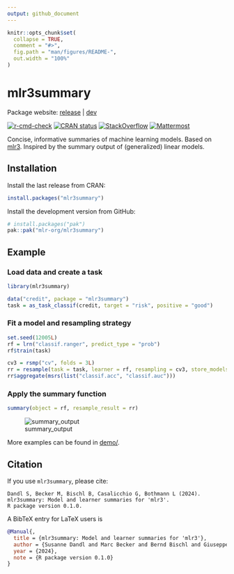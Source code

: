```yaml
---
output: github_document
---
```


<!-- README.md is generated from README.Rmd. Please edit that file -->

```r
knitr::opts_chunk$set(
  collapse = TRUE,
  comment = "#>",
  fig.path = "man/figures/README-",
  out.width = "100%"
)
```

# mlr3summary

Package website: [release](https://mlr3summary.mlr-org.com/) \| [dev](https://mlr3summary.mlr-org.com/dev/)

<!-- badges: start -->
[![r-cmd-check](https://github.com/mlr-org/mlr3summary/actions/workflows/r-cmd-check.yml/badge.svg)](https://github.com/mlr-org/mlr3summary/actions/workflows/r-cmd-check.yml)
[![CRAN status](https://www.r-pkg.org/badges/version/mlr3summary)](https://CRAN.R-project.org/package=mlr3summary)
[![StackOverflow](https://img.shields.io/badge/stackoverflow-mlr3-orange.svg)](https://stackoverflow.com/questions/tagged/mlr3)
[![Mattermost](https://img.shields.io/badge/chat-mattermost-orange.svg)](https://lmmisld-lmu-stats-slds.srv.mwn.de/mlr_invite/)
<!-- badges: end -->

Concise, informative summaries of machine learning models.
Based on [mlr3](https://github.com/mlr-org/mlr3).
Inspired by the summary output of (generalized) linear models.

## Installation

Install the last release from CRAN:

```r
install.packages("mlr3summary")
```

Install the development version from GitHub:

```r
# install.packages("pak")
pak::pak("mlr-org/mlr3summary")
```

## Example

### Load data and create a task

```r
library(mlr3summary)

data("credit", package = "mlr3summary")
task = as_task_classif(credit, target = "risk", positive = "good")
```

### Fit a model and resampling strategy

```r
set.seed(12005L)
rf = lrn("classif.ranger", predict_type = "prob")
rf$train(task)

cv3 = rsmp("cv", folds = 3L)
rr = resample(task = task, learner = rf, resampling = cv3, store_models = TRUE)
rr$aggregate(msrs(list("classif.acc", "classif.auc")))
```

### Apply the summary function

```r
summary(object = rf, resample_result = rr)
```

![summary_output](https://github.com/slds-lmu/mlr3summary/assets/25373845/84b6cf8f-72d6-42ae-8218-5df1623008a3)

More examples can be found in [demo/](https://github.com/mlr-org/mlr3summary/tree/master/demo).

## Citation

If you use `mlr3summary`, please cite:

```
Dandl S, Becker M, Bischl B, Casalicchio G, Bothmann L (2024).
mlr3summary: Model and learner summaries for 'mlr3'.
R package version 0.1.0.
```

A BibTeX entry for LaTeX users is

```bibtex
@Manual{,
  title = {mlr3summary: Model and learner summaries for 'mlr3'},
  author = {Susanne Dandl and Marc Becker and Bernd Bischl and Giuseppe Casalicchio and Ludwig Bothmann},
  year = {2024},
  note = {R package version 0.1.0}
}
```
